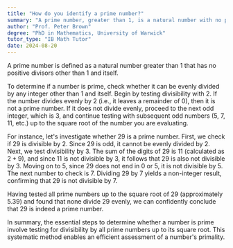 ```yaml
---
title: "How do you identify a prime number?"
summary: "A prime number, greater than 1, is a natural number with no positive divisors other than 1 and itself."
author: "Prof. Peter Brown"
degree: "PhD in Mathematics, University of Warwick"
tutor_type: "IB Math Tutor"
date: 2024-08-20
---
```


A prime number is defined as a natural number greater than $1$ that has no positive divisors other than $1$ and itself.

To determine if a number is prime, check whether it can be evenly divided by any integer other than $1$ and itself. Begin by testing divisibility with $2$. If the number divides evenly by $2$ (i.e., it leaves a remainder of $0$), then it is not a prime number. If it does not divide evenly, proceed to the next odd integer, which is $3$, and continue testing with subsequent odd numbers ($5$, $7$, $11$, etc.) up to the square root of the number you are evaluating.

For instance, let's investigate whether $29$ is a prime number. First, we check if $29$ is divisible by $2$. Since $29$ is odd, it cannot be evenly divided by $2$. Next, we test divisibility by $3$. The sum of the digits of $29$ is $11$ (calculated as $2 + 9$), and since $11$ is not divisible by $3$, it follows that $29$ is also not divisible by $3$. Moving on to $5$, since $29$ does not end in $0$ or $5$, it is not divisible by $5$. The next number to check is $7$. Dividing $29$ by $7$ yields a non-integer result, confirming that $29$ is not divisible by $7$.

Having tested all prime numbers up to the square root of $29$ (approximately $5.39$) and found that none divide $29$ evenly, we can confidently conclude that $29$ is indeed a prime number.

In summary, the essential steps to determine whether a number is prime involve testing for divisibility by all prime numbers up to its square root. This systematic method enables an efficient assessment of a number's primality.
    